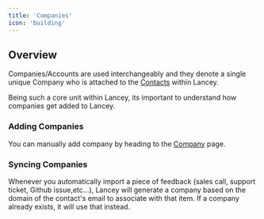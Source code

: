 ```yaml
---
title: 'Companies'
icon: 'building'
---
```


## Overview

Companies/Accounts are used interchangeably and they denote a single unique Company who is attached to the [Contacts](/data/contacts) within Lancey.

Being such a core unit within Lancey, its important to understand how companies get added to Lancey.

### Adding Companies

You can manually add company by heading to the [Company](https://app.lancey.ai/contacts/companies/views/all) page.

### Syncing Companies

Whenever you automatically import a piece of feedback (sales call, support ticket, Github issue,etc...), Lancey will generate a company based on the domain of the contact's email to associate with that item. If a company already exists, it will use that instead.
